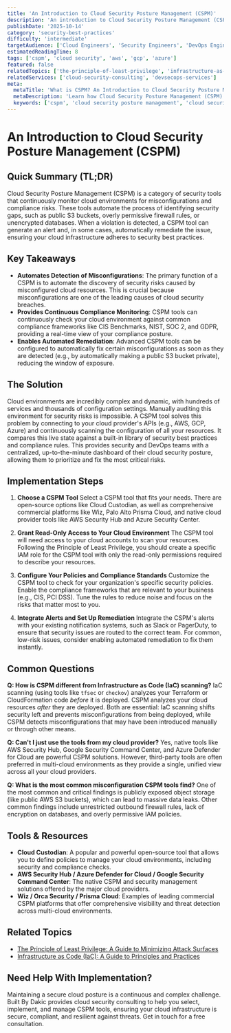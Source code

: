 ```yaml
---
title: 'An Introduction to Cloud Security Posture Management (CSPM)'
description: 'An introduction to Cloud Security Posture Management (CSPM), explaining how these automated tools detect and remediate misconfigurations in your cloud environments.'
publishDate: '2025-10-14'
category: 'security-best-practices'
difficulty: 'intermediate'
targetAudience: ['Cloud Engineers', 'Security Engineers', 'DevOps Engineers']
estimatedReadingTime: 8
tags: ['cspm', 'cloud security', 'aws', 'gcp', 'azure']
featured: false
relatedTopics: ['the-principle-of-least-privilege', 'infrastructure-as-code-principles-and-practices']
relatedServices: ['cloud-security-consulting', 'devsecops-services']
meta:
  metaTitle: 'What is CSPM? An Introduction to Cloud Security Posture Management'
  metaDescription: 'Learn how Cloud Security Posture Management (CSPM) tools work to automatically find and fix security misconfigurations in your AWS, GCP, or Azure environments.'
  keywords: ['cspm', 'cloud security posture management', 'cloud security', 'cloud misconfiguration']
---
```


# An Introduction to Cloud Security Posture Management (CSPM)

## Quick Summary (TL;DR)

Cloud Security Posture Management (CSPM) is a category of security tools that continuously monitor cloud environments for misconfigurations and compliance risks. These tools automate the process of identifying security gaps, such as public S3 buckets, overly permissive firewall rules, or unencrypted databases. When a violation is detected, a CSPM tool can generate an alert and, in some cases, automatically remediate the issue, ensuring your cloud infrastructure adheres to security best practices.

## Key Takeaways

- **Automates Detection of Misconfigurations**: The primary function of a CSPM is to automate the discovery of security risks caused by misconfigured cloud resources. This is crucial because misconfigurations are one of the leading causes of cloud security breaches.
- **Provides Continuous Compliance Monitoring**: CSPM tools can continuously check your cloud environment against common compliance frameworks like CIS Benchmarks, NIST, SOC 2, and GDPR, providing a real-time view of your compliance posture.
- **Enables Automated Remediation**: Advanced CSPM tools can be configured to automatically fix certain misconfigurations as soon as they are detected (e.g., by automatically making a public S3 bucket private), reducing the window of exposure.

## The Solution

Cloud environments are incredibly complex and dynamic, with hundreds of services and thousands of configuration settings. Manually auditing this environment for security risks is impossible. A CSPM tool solves this problem by connecting to your cloud provider's APIs (e.g., AWS, GCP, Azure) and continuously scanning the configuration of all your resources. It compares this live state against a built-in library of security best practices and compliance rules. This provides security and DevOps teams with a centralized, up-to-the-minute dashboard of their cloud security posture, allowing them to prioritize and fix the most critical risks.

## Implementation Steps

1.  **Choose a CSPM Tool**
    Select a CSPM tool that fits your needs. There are open-source options like Cloud Custodian, as well as comprehensive commercial platforms like Wiz, Palo Alto Prisma Cloud, and native cloud provider tools like AWS Security Hub and Azure Security Center.

2.  **Grant Read-Only Access to Your Cloud Environment**
    The CSPM tool will need access to your cloud accounts to scan your resources. Following the Principle of Least Privilege, you should create a specific IAM role for the CSPM tool with only the read-only permissions required to describe your resources.

3.  **Configure Your Policies and Compliance Standards**
    Customize the CSPM tool to check for your organization's specific security policies. Enable the compliance frameworks that are relevant to your business (e.g., CIS, PCI DSS). Tune the rules to reduce noise and focus on the risks that matter most to you.

4.  **Integrate Alerts and Set Up Remediation**
    Integrate the CSPM's alerts with your existing notification systems, such as Slack or PagerDuty, to ensure that security issues are routed to the correct team. For common, low-risk issues, consider enabling automated remediation to fix them instantly.

## Common Questions

**Q: How is CSPM different from Infrastructure as Code (IaC) scanning?**
IaC scanning (using tools like `tfsec` or `checkov`) analyzes your Terraform or CloudFormation code _before_ it is deployed. CSPM analyzes your cloud resources _after_ they are deployed. Both are essential: IaC scanning shifts security left and prevents misconfigurations from being deployed, while CSPM detects misconfigurations that may have been introduced manually or through other means.

**Q: Can't I just use the tools from my cloud provider?**
Yes, native tools like AWS Security Hub, Google Security Command Center, and Azure Defender for Cloud are powerful CSPM solutions. However, third-party tools are often preferred in multi-cloud environments as they provide a single, unified view across all your cloud providers.

**Q: What is the most common misconfiguration CSPM tools find?**
One of the most common and critical findings is publicly exposed object storage (like public AWS S3 buckets), which can lead to massive data leaks. Other common findings include unrestricted outbound firewall rules, lack of encryption on databases, and overly permissive IAM policies.

## Tools & Resources

- **Cloud Custodian**: A popular and powerful open-source tool that allows you to define policies to manage your cloud environments, including security and compliance checks.
- **AWS Security Hub / Azure Defender for Cloud / Google Security Command Center**: The native CSPM and security management solutions offered by the major cloud providers.
- **Wiz / Orca Security / Prisma Cloud**: Examples of leading commercial CSPM platforms that offer comprehensive visibility and threat detection across multi-cloud environments.

## Related Topics

- [The Principle of Least Privilege: A Guide to Minimizing Attack Surfaces](/category/security-best-practices/the-principle-of-least-privilege)
- [Infrastructure as Code (IaC): A Guide to Principles and Practices](/category/devops/infrastructure-as-code-principles-and-practices)

## Need Help With Implementation?

Maintaining a secure cloud posture is a continuous and complex challenge. Built By Dakic provides cloud security consulting to help you select, implement, and manage CSPM tools, ensuring your cloud infrastructure is secure, compliant, and resilient against threats. Get in touch for a free consultation.
